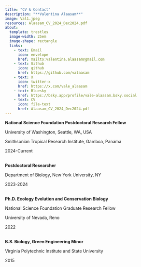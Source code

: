 ```yaml
---
title: "CV & Contact"
description: "**Valentina Alaasam**"
image: Val1.jpeg
resources: Alaasam_CV_2024_Dec2024.pdf
about: 
  template: trestles
  image-width: 25em
  image-shape: rectangle
  links:
    - text: Email
      icon: envelope
      href: mailto:valentina.alaasam@gmail.com
    - text: Github
      icon: github
      href: https://github.com/valaasam
    - text: X
      icon: twitter-x
      href: https://x.com/vale_alaasam
    - text: Bluesky
      href: https://bsky.app/profile/vale-alaasam.bsky.social 
    - text: CV
      icon: file-text
      href: Alaasam_CV_2024_Dec2024.pdf
---
```


::: column-page
**National Science Foundation Postdoctoral Research Fellow**

University of Washington, Seattle, WA, USA

Smithsonian Tropical Research Institute, Gamboa, Panama

2024-Current

\
**Postdoctoral Researcher**

Department of Biology, New York University, NY

2023-2024

\
**Ph.D. Ecology Evolution and Conservation Biology**

National Science Foundation Graduate Research Fellow

University of Nevada, Reno

2022

\
**B.S. Biology, Green Engineering Minor**

Virginia Polytechnic Institute and State University

2015
:::
